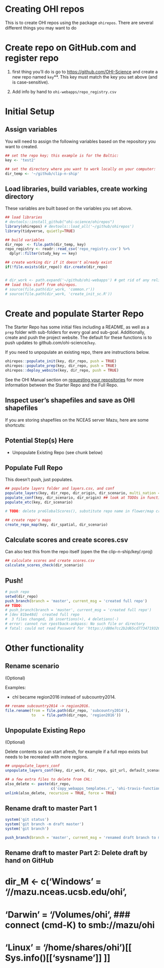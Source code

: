 # Creating OHI repos

This is to create OHI repos using the package `ohirepos`. There are several different things you may want to do

# Create repo on GitHub.com and register repo

1. first thing you'll do is go to [https://github.com/OHI-Science](github.com/OHI-Science) and create a new repo named `key`**. This key must match the key you set above (and is case-sensitive). 

2. Add info by hand to `ohi-webapps/repo_registry.csv` 


# Initial Setup

## Assign variables

You will need to assign the following variables based on the repository you want to created. 

```r
## set the repo key; this example is for the Baltic:
key <- 'test2' 

## set the directory where you want to work locally on your computer: 
dir_temp <- '~/github/clip-n-ship'
```

## Load libraries, build variables, create working directory

These variables are built based on the variables you set above.

```r
## load libraries
# devtools::install_github("ohi-science/ohirepos")
library(ohirepos) # devtools::load_all('~/github/ohirepos') 
library(tidyverse, quietly=TRUE)

## build variables 
dir_repo  <- file.path(dir_temp, key)
repo_registry <- readr::read_csv('repo_registry.csv') %>%
  dplyr::filter(study_key == key)

## create working dir if it doesn't already exist
if(!file.exists(dir_repo)) dir.create(dir_repo)


# dir_work <- path.expand('~/github/ohi-webapps') # get rid of any reliance on ohi-webapps
## load this stuff from ohirepos.
# source(file.path(dir_work, 'common.r'))
# source(file.path(dir_work, 'create_init_sc.R'))
```


# Create and populate Starter Repo

The Starter Repo has some initial files including a README, as well as a `prep` folder with sub-folders for every goal and sub-goal. Additionally, create and push the project website. The default for these functions is to push updates to github.com/ohi-science/`key`.

If you need to unpopulate an existing repo, there are instructions below. 

```r
ohirepos::populate_init(key, dir_repo, push = TRUE)
ohirepos::populate_prep(key, dir_repo, push = TRUE)
ohirepos::deploy_website(key, dir_repo, push = TRUE) 
```

See the OHI Manual section on [requesting your repositories](http://ohi-science.org/manual/#requesting-your-repositories) for more information between the Starter Repo and the Full Repo.


## Inspect user's shapefiles and save as OHI shapefiles

If you are storing shapefiles on the NCEAS server Mazu, here are some shortcuts: 


## Potential Step(s) Here
- Unpopulate Existing Repo (see chunk below)


## Populate Full Repo
This doesn't push, just populates.
```r
## populate layers folder and layers.csv, and conf
populate_layers(key, dir_repo, dir_origin, dir_scenario, multi_nation = FALSE)
populate_conf(key, dir_scenario, dir_origin) ## look at TODOs in functions.r
populate_etc(key, dir_scenario)

# TODO: delete preGlobalScores(), substitute repo name in flower/map creation

## create repo's maps
create_repo_map(key, dir_spatial, dir_scenario) 
```


## Calculate scores and create scores.csv
Can also test this from the repo itself (open the the clip-n-ship/key/.rproj)
```r
## calculate scores and create scores.csv
calculate_scores_check(dir_scenario)
```


## Push!
```r
# push repo
setwd(dir_repo)
push_branch(branch = 'master', current_msg = 'created full repo') 
## TODO: 
# push_branch(branch = 'master', current_msg = 'created full repo') 
# [dev 81be48d]  created full repo
#  3 files changed, 16 insertions(+), 4 deletions(-)
# error: cannot run rpostback-askpass: No such file or directory
# fatal: could not read Password for 'https://d80e7cc2b2d65cd77347193263ecaf3ae06873a5@github.com': Device not configured
```



# Other functionality

## Rename scenario
(Optional)

Examples: 

- chl became region2016 instead of subcountry2014.

```r
## rename subcountry2014 -> region2016. 
file.rename(from = file.path(dir_repo, 'subcountry2014'),
            to   = file.path(dir_repo, 'region2016'))
```

## Unpopulate Existing Repo
(Optional)

Delete contents so can start afresh, for example if a full repo exists but needs to be recreated with more regions.

```r
## unpopulate_layers_conf
unpopulate_layers_conf(key, dir_work, dir_repo, git_url, default_scenario)

## a few extra files to delete from CHL: 
also_delete <- paste(dir_repo, 
                     c('copy_webapps_templates.r', 'ohi-travis-functions.R', 'travis-tool.sh'), sep = '/')
unlink(also_delete, recursive = TRUE, force = TRUE)
```


## Rename draft to master Part 1
```r
system('git status')
system('git branch -m draft master')
system('git branch')

push_branch(branch = 'master', current_msg = 'renamed draft branch to master branch') 
```

## Rename draft to master Part 2: Delete draft by hand on GitHub



# dir_M <- c('Windows' = '//mazu.nceas.ucsb.edu/ohi',
#            'Darwin'  = '/Volumes/ohi',    ### connect (cmd-K) to smb://mazu/ohi
#            'Linux'   = '/home/shares/ohi')[[ Sys.info()[['sysname']] ]]

